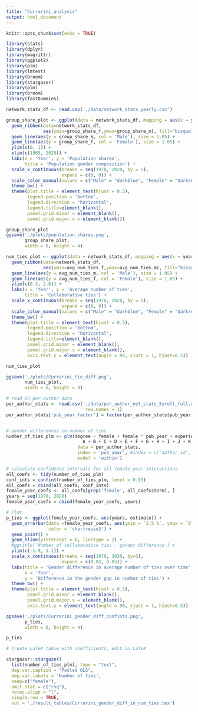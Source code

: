 ```yaml
---
title: "Currarini_analysis"
output: html_document
---
```


```r
knitr::opts_chunk$set(echo = TRUE) 
```

```r
library(stats) 
library(dplyr)
library(magrittr)
library(ggplot2)
library(plm)
library(lmtest)
library(broom)
library(stargazer)
library(plm)
library(broom)
library(fastDummies)
```


```r
network_stats_df <- read.csv('./data/network_stats_yearly.csv')

group_share_plot <- ggplot(data = network_stats_df, mapping = aes(x = year)) + 
  geom_ribbon(data=network_stats_df, 
              aes(ymin=group_share_f,ymax=group_share_m), fill="bisque1", alpha=0.5) +
  geom_line(aes(y = group_share_m, col = 'Male'), size = 1.05) +
  geom_line(aes(y = group_share_f, col = 'Female'), size = 1.05) + 
  ylim(c(0, 1)) + 
  xlim(c(1965, 2025)) +
  labs(x = 'Year', y = 'Population shares',
       title = 'Population gender composition') +
  scale_x_continuous(breaks = seq(1970, 2020, by = 5),
                     expand = c(0, 0)) +
  scale_color_manual(values = c("Male" = "darkblue", "Female" = "darkred", 'Difference' = 'black')) +
  theme_bw() +
  theme(plot.title = element_text(hjust = 0.5),
        legend.position = 'bottom',
        legend.direction = "horizontal",
        legend.title=element_blank(),
        panel.grid.minor = element_blank(),
        panel.grid.major.x = element_blank())

group_share_plot
ggsave('./plots/population_shares.png',
       group_share_plot,
       width = 6, height = 4)

num_ties_plot <- ggplot(data = network_stats_df, mapping = aes(x = year)) + 
  geom_ribbon(data=network_stats_df, 
              aes(ymin=avg_num_ties_f,ymax=avg_num_ties_m), fill="bisque1", alpha=0.5) +
  geom_line(aes(y = avg_num_ties_m, col = 'Male'), size = 1.05) +
  geom_line(aes(y = avg_num_ties_f, col = 'Female'), size = 1.05) + 
  ylim(c(0.3, 2.6)) + 
  labs(x = 'Year', y = 'Average number of ties',
       title = 'Collaborative ties') +
  scale_x_continuous(breaks = seq(1970, 2020, by = 5),
                     expand = c(0, 0)) +
  scale_color_manual(values = c("Male" = "darkblue", "Female" = "darkred", 'Difference' = 'black')) +
  theme_bw() +
  theme(plot.title = element_text(hjust = 0.5),
        legend.position = 'bottom',
        legend.direction = "horizontal",
        legend.title=element_blank(),
        panel.grid.minor = element_blank(),
        panel.grid.major.x = element_blank(),
        axis.text.y = element_text(angle = 90, vjust = 1, hjust=0.5))

num_ties_plot

ggsave('./plots/Currarini_tie_diff.png',
       num_ties_plot,
       width = 6, height = 4)

```


```r
# read in per-author data
per_author_stats <- read.csv('./data/per_author_net_stats_5yroll_full.csv',
                              row.names = 1)
per_author_stats['pub_year_factor'] = factor(per_author_stats$pub_year)


# gender differences in number of ties
number_of_ties_plm <- plm(degree ~ female + female * pub_year + experience_year + 
                             A + B + C + D + E + F + G + H + I + J + K + L + M + N + O + P + Q + R + Y + Z,
                           data = per_author_stats,
                           index = 'pub_year', #index = c('author_id', 'pub_year'), # both FE
                           model = 'within') 

# calculate confidence intervals for all female-year interactions
all_coefs <- tidy(number_of_ties_plm)
conf_ints = confint(number_of_ties_plm, level = 0.95)
all_coefs = cbind(all_coefs, conf_ints)
female_year_coefs <- all_coefs[grep('female', all_coefs$term), ]
years = seq(1970, 2020)
female_year_coefs = cbind(female_year_coefs, years)

# Plot
p_ties <- ggplot(female_year_coefs, aes(years, estimate)) +
  geom_errorbar(data =female_year_coefs, aes(ymin = `2.5 %`, ymax = `97.5 %`),
                color = 'chartreuse3') +
  geom_point() +
  geom_hline(yintercept = 0, linetype = 2) +
  #ggtitle('Number of collaborative ties - gender difference') +
  ylim(c(-1.9, 1.1)) +
  scale_x_continuous(breaks = seq(1970, 2020, by=5),
                     expand = c(0.03, 0.03)) +
  labs(title = 'Gender difference in average number of ties over time',
       x = 'Year',
       y = 'Difference in the gender gap in number of ties') +
  theme_bw() +
  theme(plot.title = element_text(hjust = 0.5),
        panel.grid.minor = element_blank(),
        panel.grid.major.x = element_blank(),
        axis.text.y = element_text(angle = 90, vjust = 1, hjust=0.5))

ggsave('./plots/Currarini_gender_diff_confints.png',
       p_ties,
       width = 6, height = 4)

p_ties

# Create LaTeX table with coefficients, edit in LaTeX

stargazer::stargazer(
  list(number_of_ties_plm), type = "text",
  dep.var.caption = "Pooled OLS",
  dep.var.labels = 'Number of ties',
  keep=c("female"),
  omit.stat = c("rsq"),
  notes.align = "l",
  single.row = TRUE,
  out = './result_tables/Currarini_gender_diff_in_num_ties.tex')

```

